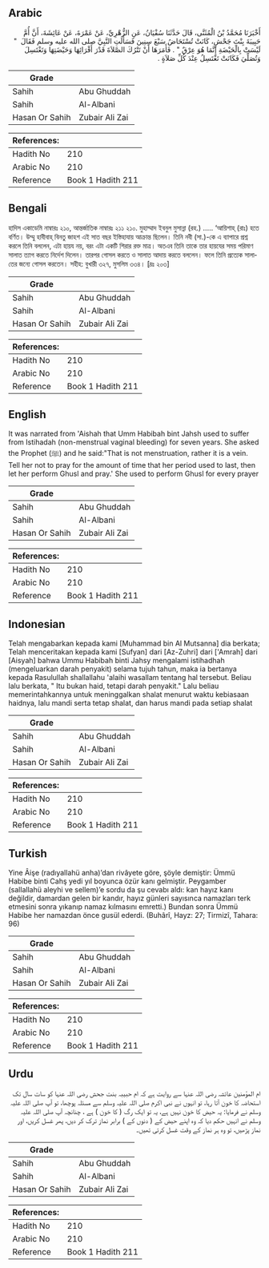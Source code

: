 ## Arabic


<div dir="rtl" lang="ar" style={{fontSize:'larger',backgroundColor:'#f8f9fa',padding:20}}>
أَخْبَرَنَا مُحَمَّدُ بْنُ الْمُثَنَّى، قَالَ حَدَّثَنَا سُفْيَانُ، عَنِ الزُّهْرِيِّ، عَنْ عَمْرَةَ، عَنْ عَائِشَةَ، أَنَّ أُمَّ حَبِيبَةَ بِنْتَ جَحْشٍ، كَانَتْ تُسْتَحَاضُ سَبْعَ سِنِينَ فَسَأَلَتِ النَّبِيَّ صلى الله عليه وسلم فَقَالَ ‏ "‏ لَيْسَتْ بِالْحَيْضَةِ إِنَّمَا هُوَ عِرْقٌ ‏"‏ ‏.‏ فَأَمَرَهَا أَنْ تَتْرُكَ الصَّلاَةَ قَدْرَ أَقْرَائِهَا وَحَيْضَتِهَا وَتَغْتَسِلَ وَتُصَلِّيَ فَكَانَتْ تَغْتَسِلُ عِنْدَ كُلِّ صَلاَةٍ ‏.‏
</div>
<div style={{backgroundColor:'#f8f9fa',padding:20, marginBottom: 10}}><table> <thead> <tr> <th>Grade</th> <th></th> </tr> </thead> <tbody> <tr><td>Sahih</td><td>Abu Ghuddah</td></tr><tr><td>Sahih</td><td>Al-Albani</td></tr><tr><td>Hasan Or Sahih</td><td>Zubair Ali Zai</td></tr></tbody></table><table> <thead> <tr> <th>References:</th> <th></th> </tr> </thead> <tbody><tr><td>Hadith No</td><td>210</td></tr><tr><td>Arabic No</td><td>210</td></tr><tr><td>Reference</td><td>Book 1 Hadith 211</td></tr></tbody></table></div>

## Bengali


<div dir="ltr" lang="bn" style={{fontSize:'larger',backgroundColor:'#f8f9fa',padding:20}}>
হাদিস একাডেমি নাম্বারঃ ২১০, আন্তর্জাতিক নাম্বারঃ ২১১ ২১০. মুহাম্মাদ ইবনুল মুসান্না (রহ.) ..... ‘আয়িশাহ্ (রাঃ) হতে বর্ণিত। উম্মু হাবীবাহ্ বিনতু জাহশ এই সাত বছর ইস্তিহাযায় আক্রান্ত ছিলেন। তিনি নবী (সা.)-কে এ ব্যাপারে প্রশ্ন করলে তিনি বললেন, এটা হায়য নয়, বরং এটা একটি শিরার রক্ত মাত্র। অতএব তিনি তাকে তার হায়যের সময় পরিমাণ সালাত ত্যাগ করতে নির্দেশ দিলেন। তারপর গোসল করতে ও সালাত আদায় করতে বললেন। ফলে তিনি প্রত্যেক সালাতের জন্যে গোসল করতেন। সহীহ: বুখারী ৩২৭, মুসলিম ৩৩৪। [দ্রঃ ২০৩]
</div>
<div style={{backgroundColor:'#f8f9fa',padding:20, marginBottom: 10}}><table> <thead> <tr> <th>Grade</th> <th></th> </tr> </thead> <tbody> <tr><td>Sahih</td><td>Abu Ghuddah</td></tr><tr><td>Sahih</td><td>Al-Albani</td></tr><tr><td>Hasan Or Sahih</td><td>Zubair Ali Zai</td></tr></tbody></table><table> <thead> <tr> <th>References:</th> <th></th> </tr> </thead> <tbody><tr><td>Hadith No</td><td>210</td></tr><tr><td>Arabic No</td><td>210</td></tr><tr><td>Reference</td><td>Book 1 Hadith 211</td></tr></tbody></table></div>

## English


<div dir="ltr" lang="en" style={{fontSize:'larger',backgroundColor:'#f8f9fa',padding:20}}>
It was narrated from 'Aishah that Umm Habibah bint Jahsh used to suffer from Istihadah (non-menstrual vaginal bleeding) for seven years. She asked the Prophet (ﷺ) and he said:"That is not menstruation, rather it is a vein. Tell her not to pray for the amount of time that her period used to last, then let her perform Ghusl and pray.' She used to perform Ghusl for every prayer
</div>
<div style={{backgroundColor:'#f8f9fa',padding:20, marginBottom: 10}}><table> <thead> <tr> <th>Grade</th> <th></th> </tr> </thead> <tbody> <tr><td>Sahih</td><td>Abu Ghuddah</td></tr><tr><td>Sahih</td><td>Al-Albani</td></tr><tr><td>Hasan Or Sahih</td><td>Zubair Ali Zai</td></tr></tbody></table><table> <thead> <tr> <th>References:</th> <th></th> </tr> </thead> <tbody><tr><td>Hadith No</td><td>210</td></tr><tr><td>Arabic No</td><td>210</td></tr><tr><td>Reference</td><td>Book 1 Hadith 211</td></tr></tbody></table></div>

## Indonesian


<div dir="ltr" lang="id" style={{fontSize:'larger',backgroundColor:'#f8f9fa',padding:20}}>
Telah mengabarkan kepada kami [Muhammad bin Al Mutsanna] dia berkata; Telah menceritakan kepada kami [Sufyan] dari [Az-Zuhri] dari ['Amrah] dari [Aisyah] bahwa Ummu Habibah binti Jahsy mengalami istihadhah (mengeluarkan darah penyakit) selama tujuh tahun, maka ia bertanya kepada Rasulullah shallallahu 'alaihi wasallam tentang hal tersebut. Beliau lalu berkata, " Itu bukan haid, tetapi darah penyakit." Lalu beliau memerintahkannya untuk meninggalkan shalat menurut waktu kebiasaan haidnya, lalu mandi serta tetap shalat, dan harus mandi pada setiap shalat
</div>
<div style={{backgroundColor:'#f8f9fa',padding:20, marginBottom: 10}}><table> <thead> <tr> <th>Grade</th> <th></th> </tr> </thead> <tbody> <tr><td>Sahih</td><td>Abu Ghuddah</td></tr><tr><td>Sahih</td><td>Al-Albani</td></tr><tr><td>Hasan Or Sahih</td><td>Zubair Ali Zai</td></tr></tbody></table><table> <thead> <tr> <th>References:</th> <th></th> </tr> </thead> <tbody><tr><td>Hadith No</td><td>210</td></tr><tr><td>Arabic No</td><td>210</td></tr><tr><td>Reference</td><td>Book 1 Hadith 211</td></tr></tbody></table></div>

## Turkish


<div dir="ltr" lang="tr" style={{fontSize:'larger',backgroundColor:'#f8f9fa',padding:20}}>
Yine Âişe (radıyallahü anha)’dan rivâyete göre, şöyle demiştir: Ümmü Habibe binti Cahş yedi yıl boyunca özür kanı gelmiştir. Peygamber (sallallahü aleyhi ve sellem)’e sordu da şu cevabı aldı: kan hayız kanı değildir, damardan gelen bir kandır, hayız günleri sayısınca namazları terk etmesini sonra yıkanıp namaz kılmasını emretti.) Bundan sonra Ümmü Habibe her namazdan önce gusül ederdi. (Buhârî, Hayz: 27; Tirmizî, Tahara: 96)
</div>
<div style={{backgroundColor:'#f8f9fa',padding:20, marginBottom: 10}}><table> <thead> <tr> <th>Grade</th> <th></th> </tr> </thead> <tbody> <tr><td>Sahih</td><td>Abu Ghuddah</td></tr><tr><td>Sahih</td><td>Al-Albani</td></tr><tr><td>Hasan Or Sahih</td><td>Zubair Ali Zai</td></tr></tbody></table><table> <thead> <tr> <th>References:</th> <th></th> </tr> </thead> <tbody><tr><td>Hadith No</td><td>210</td></tr><tr><td>Arabic No</td><td>210</td></tr><tr><td>Reference</td><td>Book 1 Hadith 211</td></tr></tbody></table></div>

## Urdu


<div dir="rtl" lang="ur" style={{fontSize:'larger',backgroundColor:'#f8f9fa',padding:20}}>
ام المؤمنین عائشہ رضی اللہ عنہا سے روایت ہے کہ ام حبیبہ بنت جحش رضی اللہ عنہا کو سات سال تک استحاضہ کا خون آتا رہا، تو انہوں نے نبی اکرم صلی اللہ علیہ وسلم سے مسئلہ پوچھا، تو آپ صلی اللہ علیہ وسلم نے فرمایا: یہ حیض کا خون نہیں ہے، یہ تو ایک رگ ( کا خون ) ہے ، چنانچہ آپ صلی اللہ علیہ وسلم نے انہیں حکم دیا کہ وہ اپنے حیض کے ( دنوں کے ) برابر نماز ترک کر دیں، پھر غسل کریں، اور نماز پڑھیں، تو وہ ہر نماز کے وقت غسل کرتی تھیں۔
</div>
<div style={{backgroundColor:'#f8f9fa',padding:20, marginBottom: 10}}><table> <thead> <tr> <th>Grade</th> <th></th> </tr> </thead> <tbody> <tr><td>Sahih</td><td>Abu Ghuddah</td></tr><tr><td>Sahih</td><td>Al-Albani</td></tr><tr><td>Hasan Or Sahih</td><td>Zubair Ali Zai</td></tr></tbody></table><table> <thead> <tr> <th>References:</th> <th></th> </tr> </thead> <tbody><tr><td>Hadith No</td><td>210</td></tr><tr><td>Arabic No</td><td>210</td></tr><tr><td>Reference</td><td>Book 1 Hadith 211</td></tr></tbody></table></div>